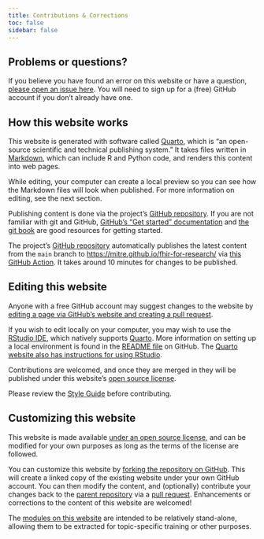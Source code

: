 ```yaml
---
title: Contributions & Corrections
toc: false
sidebar: false
---
```


## Problems or questions?

If you believe you have found an error on this website or have a question, [please open an issue here](https://github.com/mitre/fhir-for-research/issues/new). You will need to sign up for a (free) GitHub account if you don't already have one.

## How this website works

This website is generated with software called [Quarto], which is "an open-source scientific and technical publishing system." It takes files written in [Markdown](https://quarto.org/docs/authoring/markdown-basics.html), which can include R and Python code, and renders this content into web pages.

While editing, your computer can create a local preview so you can see how the Markdown files will look when published. For more information on editing, see the next section.

Publishing content is done via the project's [GitHub repository](https://github.com/mitre/fhir-for-research). If you are not familiar with git and GitHub, [GitHub's "Get started" documentation](https://docs.github.com/en/get-started/quickstart/hello-world) and [the git book](https://git-scm.com/book/en/v2/Getting-Started-About-Version-Control) are good resources for getting started.

The project's [GitHub repository](https://github.com/mitre/fhir-for-research) automatically publishes the latest content from the `main` branch to <https://mitre.github.io/fhir-for-research/> via [this GitHub Action](https://github.com/mitre/fhir-for-research/blob/main/.github/workflows/quarto.yml). It takes around 10 minutes for changes to be published.

## Editing this website

Anyone with a free GitHub account may suggest changes to the website by [editing a page via GitHub's website and creating a pull request](https://docs.github.com/en/repositories/working-with-files/managing-files/editing-files).

If you wish to edit locally on your computer, you may wish to use the [RStudio IDE](https://posit.co/products/open-source/rstudio/), which natively supports [Quarto]. More information on setting up a local environment is found in the [README file](https://github.com/mitre/fhir-for-research#readme) on GitHub. The [Quarto website also has instructions for using RStudio](https://quarto.org/docs/get-started/hello/rstudio.html).

Contributions are welcomed, and once they are merged in they will be published under this website's [open source license](https://github.com/mitre/fhir-for-research/blob/main/LICENSE).

Please review the [Style Guide](style-guide.qmd) before contributing.

## Customizing this website

This website is made available [under an open source license](https://github.com/mitre/fhir-for-research/blob/main/LICENSE), and can be modified for your own purposes as long as the terms of the license are followed.

You can customize this website by [forking the repository on GitHub](https://docs.github.com/en/get-started/quickstart/fork-a-repo). This will create a linked copy of the existing website under your own GitHub account. You can then modify the content, and (optionally) contribute your changes back to the [parent repository](https://github.com/mitre/fhir-for-research) via a [pull request](https://docs.github.com/en/pull-requests/collaborating-with-pull-requests/proposing-changes-to-your-work-with-pull-requests/about-pull-requests). Enhancements or corrections to the content of this website are welcomed!

The [modules on this website](https://github.com/mitre/fhir-for-research/tree/main/modules) are intended to be relatively stand-alone, allowing them to be extracted for topic-specific training or other purposes.

[Quarto]: https://quarto.org/